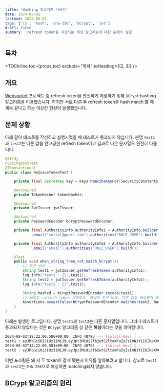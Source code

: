 ```yaml
---
title: 'Hashing 알고리즘 사용기'
date: 2024-08-02
lastmod: 2024-08-02
tags: ['CS', 'hash', 'sha-256', 'BCrypt', 'jwt']
draft: false
summary: 'refresh token을 저장하는 해싱 알고리즘에 대한 문제와 실험'
---
```


## 목차

<TOCInline toc={props.toc} exclude="목차" toHeading={(2, 3)} />

## 개요

[Websocket](https://github.com/kimjang-toolkit/webSocket) 프로젝트 중 refresh token을 안전하게 저장하기 위해 `BCrypt` hashing 알고리즘을 이용했습니다.
하지만 서로 다른 두 refresh token을 hash match 할 때 계속 같다고 하는 이상한 현상이 발생했습니다.

## 문제 상황

아래 같이 테스트를 작성하고 실행시켰을 때 테스트가 통과되지 않습니다. 
분명 `test1`과 `test2`는 다른 값을 인코딩한 refresh token이고 결과로 나온 문자열도 완전히 다릅니다.

```java
@Slf4j
@SpringBootTest
@Transactional
public class ReIssueTokenTest {

    private final SecretKey key = Keys.hmacShaKeyFor(SecurityConstants.JWT_KEY.getBytes(StandardCharsets.UTF_8));

    @Autowired
    private TokenHasher tokenHasher;

    @Autowired
    private JwtIssuer jwtIssuer;

    @Autowired
    private PasswordEncoder bCryptPasswordEncoder;

    private final AuthorityInfo authorityInfo1 = AuthorityInfo.builder()
            .email("solsol@gmail.com").authorities("ROLE_USER").build();

    private final AuthorityInfo authorityInfo2 = AuthorityInfo.builder()
            .email("email").authorities("ROLE_USER").build();

    @Test
    public void when_string_then_not_match_bCrypt(){
        // 토큰 생성
        String test1 = jwtIssuer.getRefreshToken(authorityInfo1);
        log.info("test1 : {}",test1);
        String test2 = jwtIssuer.getRefreshToken(authorityInfo2);;
        log.info("test2 : {}",test2);

        String hashed = bCryptPasswordEncoder.encode(test1);
        // 새로운 refresh token 가져오고, 해싱된 토큰 비교. 다른 값을 해싱했기 때문에 match하지 말아야한다.
        Assertions.assertFalse(bCryptPasswordEncoder.matches(test2, hashed));
    }
}
```

아래는 발생한 로그입니다. 분명 `test1`과 `test2`는 다른 문자열입니다. 그러나 테스트가 통과되지 않았다는 것은 `BCrypt` 알고리즘 상 같은 **해싱**이라는 것을 의미합니다.

```sh
2024-08-02T18:22:00.580+09:00  INFO 48795 --- [solsol-dev] [           main] k.toolkit.solsol.jwt.ReIssueTokenTest    : 
test1 : eyJhbGciOiJIUzI1NiJ9.eyJpc3MiOiJTb2wtS2ltamFuZyIsInN1YiI6IkpXVCBUb2tlbiIsImVtYWlsIjoic29sc29sQGdtYWlsLmNvbSIsImF1dGhvcml0aWVzIjoiUk9MRV9VU0VSIiwiY3JlYXRlX2RhdGUiOiIyMDI0LTA4LTAyVDE4OjIyOjAwLjU1Mzg2MyIsImlhdCI6MTcyMjU5MDUyMCwiZXhwIjoxNzIyNTkwNjQwfQ.ftiMsSZeUHZUtNciN2_bsNrCP6_X_4RGeRwQIwXooiY
2024-08-02T18:22:00.581+09:00  INFO 48795 --- [solsol-dev] [           main] k.toolkit.solsol.jwt.ReIssueTokenTest    : 
test2 : eyJhbGciOiJIUzI1NiJ9.eyJpc3MiOiJTb2wtS2ltamFuZyIsInN1YiI6IkpXVCBUb2tlbiIsImVtYWlsIjoiZW1haWwiLCJhdXRob3JpdGllcyI6IlJPTEVfVVNFUiIsImNyZWF0ZV9kYXRlIjoiMjAyNC0wOC0wMlQxODoyMjowMC41ODExODYiLCJpYXQiOjE3MjI1OTA1MjAsImV4cCI6MTcyMjU5MDY0MH0.4bIblnTPlpKJti_13GXoN0lM6ltlYk23uUJcapyrzlw
```

이번 포스팅은 왜 저 두 token이 같게 됐는지 이유를 알아보려고 합니다.
참고로 `test1`과 `test2`는 `SHA-256`으로 해싱하면 matching되지 않습니다.

## BCrypt 알고리즘의 원리

